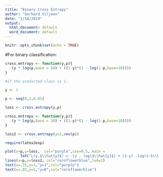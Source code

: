 ---
title: "Binary Cross Entropy"
author: "Gerhard Viljoen"
date: "1/18/2019"
output:
  html_document: default
  word_document: default
---

```{r setup, include=FALSE}
knitr::opts_chunk$set(echo = TRUE)
```

#For binary classification:

```{r}
cross.entropy <- function(y,p){
  -(y * log(p,base = 10) + ((1-y)*(1 - log(1-p,base=10))))
}

#if the predicted class is 1:

y <- 1

p <- seq(0,1,0.01)

loss <- cross.entropy(y,p)

cross.entropy <- function(y,p){
  -(y * log(p,base = 10) + ((1-y)*(1 - log(1-p,base=10))))
}

loss2 <- cross.entropy(y=1,rev(p))

require(latex2exp)

plot(x=p,y=loss,  col="purple",cex=0.5, main =
       TeX("L(y,$\\hat{y}$) = -(y . log($\\hat{y}$) + (1-y) .log(1-$\\hat{y}$)))"),ylab = "Binary Cross Entropy Loss", xlab = TeX("$\\hat{y}$"),family="serif",type="l",lwd=2)
lines(x=p,y=loss2, col="cornflowerblue",lwd=2)
text(x=.15,y=1,"y=1",col="purple")
text(x=.85,y=1,"y=0",col="cornflowerblue")
```

